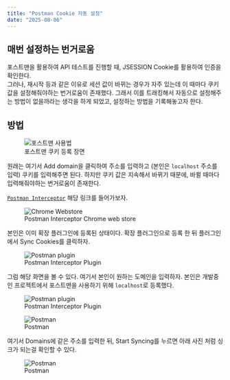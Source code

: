 ```yaml
---
title: "Postman Cookie 자동 설정"
date: "2025-08-06"
---
```


## 매번 설정하는 번거로움
포스트맨을 활용하여 API 테스트를 진행할 때, JSESSION Cookie를 활용하여 인증을 확인한다. <br />
그러나, 재시작 등과 같은 이유로 세션 값이 바뀌는 경우가 자주 있는데 이 때마다 쿠키값을 설정해줘야하는 번거로움이 존재했다.
그래서 이를 트래킹해서 자동으로 설정해주는 방법이 없을까라는 생각을 하게 되었고, 설정하는 방법을 기록해놓고자 한다.

## 방법
<figure>
  <img src="/posts/tool/postman-session/1.png" alt="포스트맨 사용법" />
  <figcaption style={{ textAlign: "center", fontSize: "0.9rem", color: "#666" }}>
    포스트맨 쿠키 등록 장면
  </figcaption>
</figure>

원래는 여기서 Add domain을 클릭하여 주소를 입력하고 (본인은 `localhost` 주소를 입력) 쿠키를 입력해주면 된다.
하지만 쿠키 값은 지속해서 바뀌기 때문에, 바뀔 때마다 입력해줘야하는 번거로움이 존재한다.

[`Postman Interceptor`](https://chromewebstore.google.com/detail/postman-interceptor/aicmkgpgakddgnaphhhpliifpcfhicfo?pli=1)
해당 링크를 들어가보자.

<figure>
  <img src="/posts/tool/postman-session/2.png" alt="Chrome Webstore" />
  <figcaption style={{ textAlign: "center", fontSize: "0.9rem", color: "#666" }}>
    Postman Interceptor Chrome web store
  </figcaption>
</figure>

본인은 이미 확장 플러그인에 등록된 상태이다. 확장 플러그인으로 등록 한 뒤 플러그인에서 Sync Cookies를 클릭하자.
<figure>
  <img src="/posts/tool/postman-session/3.png" alt="Postman plugin" />
  <figcaption style={{ textAlign: "center", fontSize: "0.9rem", color: "#666" }}>
    Postman Interceptor Plugin
  </figcaption>
</figure>

그럼 해당 화면을 볼 수 있다. 여기서 본인이 원하는 도메인을 입력하자.
본인은 개발중인 프로젝트에서 포스트맨을 사용하기 위해 `localhost`로 등록했다.

<figure>
  <img src="/posts/tool/postman-session/4.png" alt="Postman plugin" />
  <figcaption style={{ textAlign: "center", fontSize: "0.9rem", color: "#666" }}>
    Postman Interceptor Plugin
  </figcaption>
</figure>

<figure>
  <img src="/posts/tool/postman-session/5.png" alt="Postman" />
  <figcaption style={{ textAlign: "center", fontSize: "0.9rem", color: "#666" }}>
    Postman
  </figcaption>
</figure>

여기서 Domains에 같은 주소를 입력한 뒤, Start Syncing를 누르면 아래 사진 처럼 싱크가 되는걸 확인할 수 있다.

<figure>
  <img src="/posts/tool/postman-session/6.png" alt="Postman" />
  <figcaption style={{ textAlign: "center", fontSize: "0.9rem", color: "#666" }}>
    Postman
  </figcaption>
</figure>
